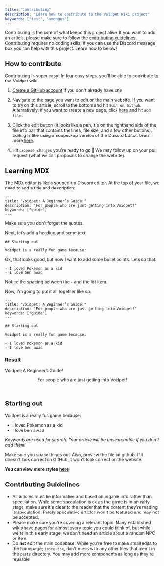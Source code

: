 ```yaml
---
title: "Contributing"
description: "Learn how to contribute to the Voidpet Wiki project"
keywords: ["test", "amongus"]
---
```




Contributing is the core of what keeps this project alive. If you want to add an article, please make sure to follow the [contributing guidelines](#contributing-guidelines). Contributing requires no coding skills, if you can use the Discord message box you can help with this project. Learn how to below!

## How to contribute

Contributing is super easy! In four easy steps, you'll be able to contribute to the Voidpet wiki. 

1. [Create a GitHub account](https://github.com/signup) if you don't already have one

2. Navigate to the page you want to edit on the main website. If you want to try on this article, scroll to the bottom and hit `Edit on Github`. Alternatively, if you want to create a new page, click [here](https://github.com/quick007/voidpet-wiki/tree/main/posts) and hit `add file`. 

3. Click the edit button (it looks like a pen, it's on the righthand side of the file info bar that contains the lines, file size, and a few other buttons). Editing is like using a souped-up version of the Discord Editor. Learn more [here](#learning-mdx). 

4. Hit `propose changes` you're ready to go 🎉 We may follow up on your pull request (what we call proposals to change the website). 

## Learning MDX

The MDX editor is like a souped-up Discord editor. At the top of your file, we need to add a title and description: 

```
---
title: "Voidpet: A Beginner’s Guide!"
description: "For people who are just getting into Voidpet!"
keywords: ["guide"]
---
```

Make sure you don't forget the quotes. 

Next, let's add a heading and some text:

```
## Starting out

Voidpet is a really fun game because:
```

Ok, that looks good, but now I want to add some bullet points. Lets do that:

```
- I loved Pokemon as a kid
- I love ben awad
```

Notice the spacing between the `-` and the list item. 

Now, I'm going to put it all together like so:

```
---
title: "Voidpet: A Beginner’s Guide!"
description: "For people who are just getting into Voidpet!"
keywords: ["guide"]
---

## Starting out

Voidpet is a really fun game because:

- I loved Pokemon as a kid
- I love ben awad
```

### Result 

<p className="font-extrabold text-4xl mt-24">Voidpet: A Beginner’s Guide!</p>
<header className="text-gray-600 text-sm mb-12 max-w-xl mt-4">For people who are just getting into Voidpet!</header>


## Starting out

Voidpet is a really fun game because:

- I loved Pokemon as a kid
- I love ben awad

*Keywords are used for search. Your article will be unsearchable if you don't add them!*

Make sure you space  things  out! Also, preview the file on github. If it doesn't look correct on GitHub, it won't look correct on the website. 

**You can view more styles [here](https://voidpet-wiki.vercel.app/markdown-guide)**

## Contributing Guidelines

- All articles must be informative and based on ingame info rather than speculation. While some speculation is ok as the game is in an early stage, make sure it's clear to the reader that the content they're reading is speculation. Purely speculative articles won't be featured and may not be accepted.
- Please make sure you're covering a relevant topic. Many established wikis have pages for almost every topic you could think of, but while we're in this early stage, we don't need an article about a random NPC or item.
- Do **not** edit the main codebase. While you're free to make small edits to the homepage; `index.tsx`, don't mess with any other files that aren't in the `posts` directory. You may add more components as long as they're reusable
